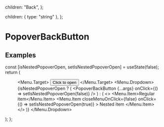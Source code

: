 
  children: "Back",
};

  children: { type: "string" },
};

<Meta of={PopoverBackButtonStories} />

# PopoverBackButton

## Examples

  const [isNestedPopoverOpen, setIsNestedPopoverOpen] = useState(false);
  return (
    <Flex justify="center">
      <Menu>
        <Menu.Target>
          <Button variant="filled">Click to open</Button>
        </Menu.Target>
        <Menu.Dropdown>
          {isNestedPopoverOpen ? (
            <Box h="5rem">
              <PopoverBackButton
                {...args}
                onClick={() => setIsNestedPopoverOpen(false)}
              />
            </Box>
          ) : (
            <>
              <Menu.Item>Regular item</Menu.Item>
              <Menu.Item
                closeMenuOnClick={false}
                onClick={() => setIsNestedPopoverOpen(true)}
              >
                Nested item
              </Menu.Item>
            </>
          )}
        </Menu.Dropdown>
      </Menu>
    </Flex>
  );
};


<Canvas>
  <Story of={PopoverBackButtonStories.Default_} />
</Canvas>
